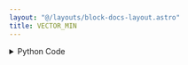 ```yaml
---
layout: "@/layouts/block-docs-layout.astro"
title: VECTOR_MIN
---
```



<PythonDocsDisplay docstring={docstring} />
<AppDisplay app={app} client:visible />

<details>
<summary>Python Code</summary>
```python
import numpy as np
from flojoy import flojoy, Vector, Scalar


@flojoy
def VECTOR_MIN(default: Vector) -> Scalar:
    """The VECTOR_MIN node returns the minimum value from the Vector

    Inputs
    ------
    v : Vector
        The input vector to use min peration

    Returns
    -------
    Scalar
        The minimum value found from the input vector
    """

    return Scalar(c=np.min(default.v))

```
[Find this Flojoy Block on GitHub](https://github.com/flojoy-ai/blocks/blob/main/blocks/TRANSFORMERS/VECTOR_MANIPULATION/VECTOR_MIN/VECTOR_MIN.py)
</details>


## Example
